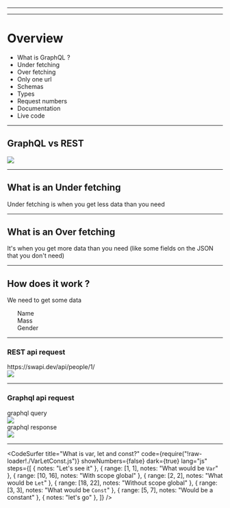 


<Head>
  <title>GraphQL solves ?</title>
</Head>

<Cover />

---

<Intro />

---

# Overview

<ul>
  <Appear>
    <li>What is GraphQL ?</li>
    <li>Under fetching</li>
    <li>Over fetching</li>
    <li>Only one url</li>
    <li>Schemas</li>
    <li>Types</li>
    <li>Request numbers</li>
    <li>Documentation</li>
    <li>Live code</li>
  </Appear>
</ul>

---

## GraphQL vs REST

<Img src="./img/graphql-vs-rest.jpeg" width={1000} />

---

## What is an Under fetching

Under fetching is when you get less data than you need

---

## What is an Over fetching

It's when you get more data than you need (like some fields on the JSON that you don't need)

---

## How does it work ?

<div>We need to get some data</div>

<ul>
    <div>Name</div>
    <div>Mass</div>
    <div>Gender</div>
</ul>

---

### REST api request

<div>https://swapi.dev/api/people/1/</div>
<Img src="./img/json.png" width={850} />

---

### Graphql api request

<div>graphql query</div>

<Img src="./img/graphql-request.png" width={800} />

<div>graphql response</div>

<Img src="./img/graphql-response.png" width={800} />

---

<CodeSurfer
  title="What is var, let and const?"
  code={require("!raw-loader!./VarLetConst.js")}
  showNumbers={false}
  dark={true}
  lang="js"
  steps={[
    { notes: "Let's see it" },
    { range: [1, 1], notes: "What would be `Var`" },
    { range: [10, 16], notes: "With scope global" },
    { range: [2, 2], notes: "What would be `Let`" },
    { range: [18, 22], notes: "Without scope global" },
    { range: [3, 3], notes: "What would be `Const`" },
    { range: [5, 7], notes: "Would be a constant" },
    { notes: "let's go" },
  ]}
/>
